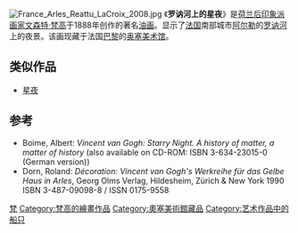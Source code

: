 {{noteTA|G1=法国地名}}
{{Painting| image_file=Starry Night Over the Rhone.jpg
| title=罗讷河上的星夜
| artist=[[文森特·梵高|文森特·梵高]]
| year=1888年
| type=布面油画
| height=72.5
| width=92
| height_inch=28.54
| width_inch=36.22
| city=[[巴黎|巴黎]]
| museum=[[奥塞美术馆|奥塞美术馆]]
}}[[Image:France_Arles_Reattu_LaCroix_2008.jpg|thumb]]
《'''罗讷河上的星夜'''》是[[荷兰|荷兰]][[后印象派|后印象派]][[画家|画家]][[文森特·梵高|文森特·梵高]]于1888年创作的著名[[油画|油画]]。显示了[[法国|法国]]南部城市[[阿尔勒|阿尔勒]]的[[罗讷河|罗讷河]]上的夜景。该画现藏于法国[[巴黎|巴黎]]的[[奥塞美术馆|奥塞美术馆]]。

==类似作品==
*[[星夜|星夜]]

==参考==
* Boime, Albert: ''Vincent van Gogh: Starry Night. A history of matter, a matter of history'' (also available on CD-ROM: ISBN 3-634-23015-0 (German version))
* Dorn, Roland: ''Décoration: Vincent van Gogh's Werkreihe für das Gelbe Haus in Arles'', Georg Olms Verlag, Hildesheim, Zürich & New York 1990  ISBN 3-487-09098-8 / ISSN 0175-9558
{{梵高}}
{{paint-stub}} 
[[Category:1888年畫作|梵]]
[[Category:梵高的繪畫作品|Category:梵高的繪畫作品]]
[[Category:奧塞美術館藏品|Category:奧塞美術館藏品]]
[[Category:艺术作品中的船只|Category:艺术作品中的船只]]
